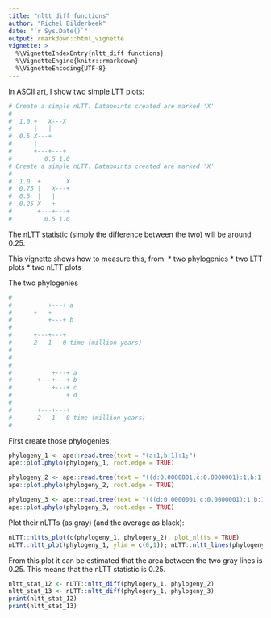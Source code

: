 ```yaml
---
title: "nltt_diff functions"
author: "Richel Bilderbeek"
date: "`r Sys.Date()`"
output: rmarkdown::html_vignette
vignette: >
  %\VignetteIndexEntry{nltt_diff functions}
  %\VignetteEngine{knitr::rmarkdown}
  %\VignetteEncoding{UTF-8}
---
```


In ASCII art, I show two simple LTT plots:

```r
# Create a simple nLTT. Datapoints created are marked 'X'
# 
#  1.0 +   X---X
#      |   |
#  0.5 X---+
#      |
#      +---+---+
#         0.5 1.0
# Create a simple nLTT. Datapoints created are marked 'X'
# 
#  1.0  +       X
#  0.75 |   X---+
#  0.5  |   |
#  0.25 X---+
#       +---+---+
#         0.5 1.0
```

The nLTT statistic (simply the difference between the two) will be around 0.25.

This vignette shows how to measure this, from:
 * two phylogenies
 * two LTT plots
 * two nLTT plots

The two phylogenies

```r
#
#          +---+ a
#      +---+
#          +---+ b
#
#      +---+---+
#     -2  -1   0 time (million years)
#
#
#               
#           +---+ a
#       +---+---+ b
#           +---+ c
#               + d
#
#       +---+---+
#      -2  -1   0 time (million years)
#
```

First create those phylogenies:

```r
phylogeny_1 <- ape::read.tree(text = "(a:1,b:1):1;")
ape::plot.phylo(phylogeny_1, root.edge = TRUE)

phylogeny_2 <- ape::read.tree(text = "((d:0.0000001,c:0.0000001):1,b:1,a:1):1;")
ape::plot.phylo(phylogeny_2, root.edge = TRUE)

phylogeny_3 <- ape::read.tree(text = "(((d:0.0000001,c:0.0000001):1,b:1):0.0000001,a:1.0):1;")
ape::plot.phylo(phylogeny_3, root.edge = TRUE)

```

Plot their nLTTs (as gray) (and the average as black):

```r
nLTT::nltts_plot(c(phylogeny_1, phylogeny_2), plot_nltts = TRUE)
nLTT::nltt_plot(phylogeny_1, ylim = c(0,1)); nLTT::nltt_lines(phylogeny_2)
```

From this plot it can be estimated that the area between the two gray lines is 0.25. This
means that the nLTT statistic is 0.25.

```r
nltt_stat_12 <- nLTT::nltt_diff(phylogeny_1, phylogeny_2)
nltt_stat_13 <- nLTT::nltt_diff(phylogeny_1, phylogeny_3)
print(nltt_stat_12)
print(nltt_stat_13)

```


